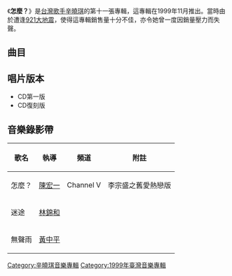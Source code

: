 {{Album infobox | <!-- See Wikipedia:WikiProject_Albums -->
| Name      = 怎麼？
| Type      = 專輯
| Artist    = [[辛曉琪|辛曉琪]]
| Cover     = 辛曉琪 怎麼？.jpg
| Released  = 1999年11月
| Recorded  = 1999年4月－10月
| Genre     = [[國語流行音樂|國語流行音樂]]
| Length    = 49:22
| Label     = [[滾石唱片|滾石唱片]]
| Number    = 
| Producer  = [[李宗盛|李宗盛]]、[[李正帆|李正帆]]、[[李振權|李振權]]、[[劉志宏|劉志宏]]、[[劉思銘|劉思銘]]、[[薛忠銘|薛忠銘]]
| Last album = [[守候_(辛曉琪精選輯)|守候]]<br />（1999年）
| This album = '''怎麼？'''<br />（1999年）
| Next album = [[談情看愛|談情看愛]]<br />（2000年）
}}

《'''怎麼？'''》是[[台灣|台灣]][[歌手|歌手]][[辛曉琪|辛曉琪]]的第十一張專輯，這專輯在1999年11月推出。當時由於遭逢[[921大地震|921大地震]]，使得這專輯銷售量十分不佳，亦令她曾一度因銷量壓力而失聲。

==曲目==
{{Tracklist
| collapsed = 
| total_length = 49:22

| title1 = 怎麼？
| note1 = 李宗盛之舊愛熱戀版
| longnote1 = 第一主打
| music1 = [[孫偉倫|孫偉倫]]
| lyrics1 = [[厲曼婷|厲曼婷]]
| arranger1 = [[王繼康|王繼康]]
| producer1 = 李宗盛
| length1 = 3:51

| title2 = 談何容易
| note2 = 
| longnote2 = 
| music2 = [[潘協慶|潘協慶]]
| lyrics2 = 潘協慶
| arranger2 = [[王豫民|王豫民]]
| producer2 = [[李正帆|李正帆]]
| length2 = 4:12

| title3 = 我好幸福
| note3 = 
| longnote3 = 
| music3 = [[孫慧珍|孫慧珍]]
| lyrics3 = [[林夕|林夕]]
| arranger3 = [[劉志遠|劉志遠]]
| producer3 = [[李振權|李振權]]
| length3 = 3:59

| title4 = 怎麼？
| note4 = 李正帆之新歡初戀版
| longnote4 = 
| music4 = 孫偉倫
| lyrics4 = 厲曼婷
| arranger4 = 王豫民
| producer4 = 李正帆
| length4 = 3:59

| title5 = 發洩
| note5 = 
| longnote5 = 
| music5 = [[劉志宏|劉志宏]]
| lyrics5 = [[劉思銘|劉思銘]]
| arranger5 = [[洪敬堯|洪敬堯]]
| producer5 = 劉志宏<br>劉思銘
| length5 = 3:55

| title6 = 讓你去飛
| note6 = 
| longnote6 = 
| music6 = [[黃中原|黃中原]]
| lyrics6 = 黃中原<br>李宗盛
| arranger6 = [[王豫民|王豫民]]
| producer6 = 李正帆
| length6 = 5:03

| title7 = 迷途
| note7 = 
| longnote7 = 第二主打
| music7 = 潘協慶
| lyrics7 = 李宗盛<br>潘協慶
| arranger7 = [[陳愛珍|陳愛珍]]
| producer7 = [[薛忠銘|薛忠銘]]
| length7 = 4:40

| title8 = 不一樣
| note8 = 
| longnote8 = 
| music8 = [[薛忠銘|薛忠銘]]
| lyrics8 = 李宗盛
| arranger8 = [[許華強|許華強]]
| producer8 = 薛忠銘
| length8 = 4:32

| title9 = 彩虹
| note9 = 
| longnote9 = 
| music9 = 薛忠銘
| lyrics9 = [[許常德|許常德]]
| arranger9 = [[梁伯君|梁伯君]]
| producer9 = 薛忠銘
| length9 = 5:01

| title10 = 無奈
| note10 = 
| longnote10 = 
| music10 = [[陳匡榮|陳匡榮]]
| lyrics10 = [[姚謙|姚謙]]
| arranger10 = 劉志遠
| producer10 = 李振權
| length10 = 4:22

| title11 = 無聲雨
| note11 = 
| longnote11 = 第三主打
| music11 = [[吳旭文|吳旭文]]
| lyrics11 = 李宗盛<br>吳旭文
| arranger11 = Aubrey Suwito
| producer11 = 薛忠銘
| length11 = 5:42
}}

==唱片版本==
*CD第一版
*CD復刻版
==音樂錄影帶==
{| class="wikitable"
! 歌名 !! 執導 !! 頻道 !! 附註
|-
| 怎麼？ || [[陳宏一|陳宏一]] ||Channel V|| 李宗盛之舊愛熱戀版
|-
| 迷途 || [[林錦和|林錦和]] || ||
|-
| 無聲雨 || [[黃中平|黃中平]] || ||
|}
<!-- ==派台歌成績== -->

<!-- ==備註== -->

{{辛曉琪}}

[[Category:辛曉琪音樂專輯|Category:辛曉琪音樂專輯]]
[[Category:1999年臺灣音樂專輯|Category:1999年臺灣音樂專輯]]